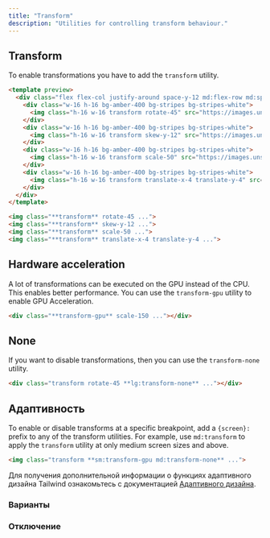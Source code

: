 ```yaml
---
title: "Transform"
description: "Utilities for controlling transform behaviour."
---
```




## Transform

To enable transformations you have to add the `transform` utility.

```html amber
<template preview>
  <div class="flex flex-col justify-around space-y-12 md:flex-row md:space-y-0 md:space-x-12">
    <div class="w-16 h-16 bg-amber-400 bg-stripes bg-stripes-white">
      <img class="h-16 w-16 transform rotate-45" src="https://images.unsplash.com/photo-1472099645785-5658abf4ff4e?ixlib=rb-1.2.1&ixid=eyJhcHBfaWQiOjEyMDd9&auto=format&fit=facearea&facepad=2&w=256&h=256&q=80">
    </div>
    <div class="w-16 h-16 bg-amber-400 bg-stripes bg-stripes-white">
      <img class="h-16 w-16 transform skew-y-12" src="https://images.unsplash.com/photo-1472099645785-5658abf4ff4e?ixlib=rb-1.2.1&ixid=eyJhcHBfaWQiOjEyMDd9&auto=format&fit=facearea&facepad=2&w=256&h=256&q=80">
    </div>
    <div class="w-16 h-16 bg-amber-400 bg-stripes bg-stripes-white">
      <img class="h-16 w-16 transform scale-50" src="https://images.unsplash.com/photo-1472099645785-5658abf4ff4e?ixlib=rb-1.2.1&ixid=eyJhcHBfaWQiOjEyMDd9&auto=format&fit=facearea&facepad=2&w=256&h=256&q=80">
    </div>
    <div class="w-16 h-16 bg-amber-400 bg-stripes bg-stripes-white">
      <img class="h-16 w-16 transform translate-x-4 translate-y-4" src="https://images.unsplash.com/photo-1472099645785-5658abf4ff4e?ixlib=rb-1.2.1&ixid=eyJhcHBfaWQiOjEyMDd9&auto=format&fit=facearea&facepad=2&w=256&h=256&q=80">
    </div>
  </div>
</template>

<img class="**transform** rotate-45 ...">
<img class="**transform** skew-y-12 ...">
<img class="**transform** scale-50 ...">
<img class="**transform** translate-x-4 translate-y-4 ...">
```

## Hardware acceleration

A lot of transformations can be executed on the GPU instead of the CPU. This enables better performance. You can use the `transform-gpu` utility to enable GPU Acceleration.

```html
<div class="**transform-gpu** scale-150 ..."></div>
```

## None

If you want to disable transformations, then you can use the `transform-none` utility.

```html
<div class="transform rotate-45 **lg:transform-none** ..."></div>
```

## Адаптивность

To enable or disable transforms at a specific breakpoint, add a `{screen}:` prefix to any of the transform utilities. For example, use `md:transform` to apply the `transform` utility at only medium screen sizes and above.

```html
<img class="transform **sm:transform-gpu md:transform-none** ...">
```

Для получения дополнительной информации о функциях адаптивного дизайна Tailwind ознакомьтесь с документацией [Адаптивного дизайна](/docs/responsive-design).

### Варианты

<Variants plugin="transform" />

### Отключение

<Disabling plugin="transform" />

